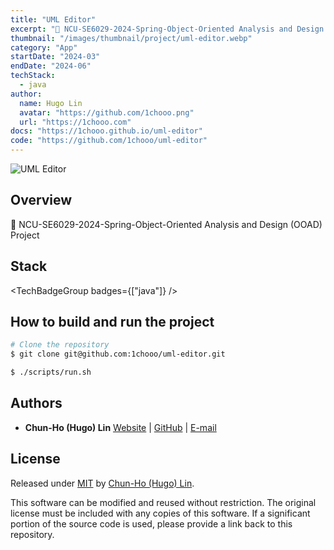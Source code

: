```yaml
---
title: "UML Editor"
excerpt: "🎨 NCU-SE6029-2024-Spring-Object-Oriented Analysis and Design (OOAD) Project"
thumbnail: "/images/thumbnail/project/uml-editor.webp"
category: "App"
startDate: "2024-03"
endDate: "2024-06"
techStack:
  - java
author:
  name: Hugo Lin
  avatar: "https://github.com/1chooo.png"
  url: "https://1chooo.com"
docs: "https://1chooo.github.io/uml-editor"
code: "https://github.com/1chooo/uml-editor"
---
```


![UML Editor](/images/thumbnail/project/uml-editor.webp)

## Overview

🎨 NCU-SE6029-2024-Spring-Object-Oriented Analysis and Design (OOAD) Project

## Stack

<TechBadgeGroup badges={["java"]} />

## How to build and run the project

```bash
# Clone the repository
$ git clone git@github.com:1chooo/uml-editor.git

$ ./scripts/run.sh
```

## Authors

- **Chun-Ho (Hugo) Lin** [Website](https://1chooo.com) | [GitHub](https://github.com/1chooo) | [E-mail](mailto:hugo@1chooo.com)

## License

Released under [MIT](https://github.com/1chooo/uml-editor/blob/main/LICENSE) by [Chun-Ho (Hugo) Lin](https://github.com/1chooo).

This software can be modified and reused without restriction.
The original license must be included with any copies of this software.
If a significant portion of the source code is used, please provide a link back to this repository.
